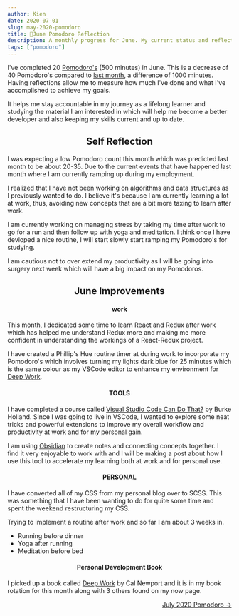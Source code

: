 ```yaml
---
author: Kien
date: 2020-07-01
slug: may-2020-pomodoro
title: 🍅June Pomodoro Reflection 
description: A monthly progress for June. My current status and reflection on my productivity, goals and achievements.
tags: ["pomodoro"]
---
```



<PomodoroChartJune/>

I've completed 20 [Pomodoro's](/022-pomodoro-technique/) (500 minutes) in June. This is a decrease of 40 Pomodoro's compared to [last month](/090-may-2020-pomodoro), a difference of 1000 minutes. Having reflections allow me to measure how much I've done and what I've accomplished to achieve my goals. 

It helps me stay accountable in my journey as a lifelong learner and studying the material I am interested in which will help me become a better developer and also keeping my skills current and up to date.

<PomodoroDonutJune/>

## <center>Self Reflection</center>

I was expecting a low Pomodoro count this month which was predicted last month to be about 20-35. Due to the current events that have happened last month where I am currently ramping up during my employment.

I realized that I have not been working on algorithms and data structures as I previously wanted to do. I believe it's because I am currently learning a lot at work, thus, avoiding new concepts that are a bit more taxing to learn after work.

I am currently working on managing stress by taking my time after work to go for a run and then follow up with yoga and meditation. I think once I have devloped a nice routine, I will start slowly start ramping my Pomodoro's for studying. 

I am cautious not to over extend my productivity as I will be going into surgery next week which will have a big impact on my Pomodoros.


## <center>June Improvements</center>

#### <center>work</center>
This month, I dedicated some time to learn React and Redux after work which has helped me understand Redux more and making me more confident in understanding the workings of a React-Redux project.

I have created a Phillip's Hue routine timer at during work to incorporate my Pomodoro's which involves turning my lights dark blue for 25 minutes which is the same colour as my VSCode editor to enhance my environment for <a href="https://www.calnewport.com/books/deep-work/" target="_blank">Deep Work</a>.

#### <center>TOOLS</center>
I have completed a course called <a href="https://frontendmasters.com/courses/customize-vs-code/" target="_blank">Visual Studio Code Can Do That?</a> by Burke Holland. Since I was going to live in VSCode, I wanted to explore some neat tricks and powerful extensions to improve my overall workflow and productivity at work and for my personal gain.

I am using <a href="https://obsidian.md/" target="_blank">Obsidian</a> to create notes and connecting concepts together. I find it very enjoyable to work with and I will be making a post about how I use this tool to accelerate my learning both at work and for personal use.

#### <center>PERSONAL</center>
I have converted all of my CSS from my personal blog over to SCSS. This was something that I have been wanting to do for quite some time and spent the weekend restructuring my CSS.

Trying to implement a routine after work and so far I am about 3 weeks in.
- Running before dinner
- Yoga after running
- Meditation before bed

#### <center>Personal Development Book</center>
I picked up a book called <a href="https://www.goodreads.com/book/show/25744928-deep-work">Deep Work</a> by Cal Newport and it is in my book rotation for this month along with 3 others found on my now page.

<div align="right"><a href="/097-july-2020-pomodoro/">July 2020 Pomodoro &rarr;</a></div>